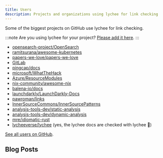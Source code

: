 ```yaml
---
title: Users
description: Projects and organizations using lychee for link checking in production.
---
```



Some of the biggest projects on GitHub use lychee for link checking.

:::note
Are you using lychee for your project? [Please add it here](https://github.com/lycheeverse/lychee/pull/730).
:::

- [opensearch-project/OpenSearch](https://github.com/opensearch-project/OpenSearch)
- [ramitsurana/awesome-kubernetes](https://github.com/ramitsurana/awesome-kubernetes)
- [papers-we-love/papers-we-love](https://github.com/papers-we-love/papers-we-love)
- [GitLab](https://docs.gitlab.com/development/documentation/testing/links/)
- [pingcap/docs](https://github.com/pingcap/docs)
- [microsoft/WhatTheHack](https://github.com/microsoft/WhatTheHack)
- [Azure/ResourceModules](https://github.com/Azure/ResourceModules)
- [nix-community/awesome-nix](https://github.com/nix-community/awesome-nix)
- [balena-io/docs](https://github.com/balena-io/docs)
- [launchdarkly/LaunchDarkly-Docs](https://github.com/launchdarkly/LaunchDarkly-Docs)
- [pawroman/links](https://github.com/pawroman/links)
- [InnerSourceCommons/InnerSourcePatterns](https://github.com/InnerSourceCommons/InnerSourcePatterns)
- [analysis-tools-dev/static-analysis](https://github.com/analysis-tools-dev/static-analysis)
- [analysis-tools-dev/dynamic-analysis](https://github.com/analysis-tools-dev/dynamic-analysis)
- [mre/idiomatic-rust](https://github.com/mre/idiomatic-rust)
- [lycheeverse/lychee](https://github.com/lycheeverse/lychee) (yes, the lychee docs are checked with lychee 🤯)

[See all users on GitHub](https://github.com/lycheeverse/lychee-action/network/dependents).

## Blog Posts

<LinkCard
  title="Link checking with lychee"
  href="https://www.stevenmaude.co.uk/posts/link-checking-with-lychee"
/>
<LinkCard
  title="Check Broken Link on Website with lychee"
  href="https://ariq.nauf.al/blog/check-broken-link-on-website-with-lychee/"
/>
<LinkCard
  title="Building Better Docs - Automating Jekyll Builds and Link Checking for PRs"
  href="https://rmoff.net/2023/04/20/building-better-docs-automating-jekyll-builds-and-link-checking-for-prs/"
/>
<LinkCard
  title="A Fast Link Checker"
  href="https://newsletter.bphogan.com/archive/issue/issue-37-pitching-with-the-minto-pyramid-and-a/"
/>
<LinkCard
  title="Evitando links quebrados com lychee"
  href="https://www.josehisse.dev/blog/evitando-links-quebrados-com-lychee/"
/>
